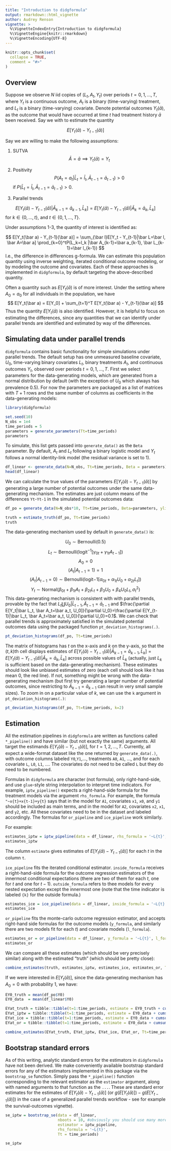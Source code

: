 ```yaml
---
title: "Introduction to didgformula"
output: rmarkdown::html_vignette
author: Audrey Renson
vignette: >
  %\VignetteIndexEntry{Introduction to didgformula}
  %\VignetteEngine{knitr::rmarkdown}
  %\VignetteEncoding{UTF-8}
---
```


```r
knitr::opts_chunk$set(
  collapse = TRUE,
  comment = "#>"
)
```

## Overview

Suppose we observe $N$ iid copies of $(L_t, A_t, Y_t)$ over periods $t=0,1,...,T$, where $Y_t$ is a continuous outcome, $A_t$ is a binary (time-varying) treatment, and $L_t$ is a binary (time-varying) covariate. Denote potential outcomes $Y_t(\bar a)$, as the outcome that would have occurred at time $t$ had treatment history $\bar a$ been received. Say we with to estimate the quantity

$$
E[Y_t(\bar a) - Y_{t-1}(\bar a)]
$$

Say we are willing to make the following assumptions:

1. SUTVA
$$
\bar A = \bar a \implies Y_t(\bar a) = Y_t
$$
2. Positivity
$$
P(A_t=a_t|\bar L_t=\bar l_t, \bar A_{t-1}=\bar a_{t-1}) > 0
$$
if $P(\bar L_t=\bar l_t, \bar A_{t-1}=\bar a_{t-1})>0$.

3. Parallel trends

$$
E[Y_t(\bar a) - Y_{t-1}(\bar a)|\bar A_{k-1}=\bar a_{k-1}, \bar L_k]=E[Y_t(\bar a) - Y_{t-1}(\bar a)|\bar A_k=\bar a_k, \bar L_k]
$$
for $k\in\{0,...,t\}$, and $t \in \{0,1,..., T\}$.

Under assumptions 1-3, the quantity of interest is identified as:

$$
E[Y_t(\bar a) - Y_{t-1}(\bar a)] = \sum_{\bar l}E[Y_t - Y_{t-1}|\bar L=\bar l, \bar A=\bar a] \prod_{k=0}^tP(L_k=l_k |\bar A_{k-1}=\bar a_{k-1}, \bar L_{k-1}=\bar l_{k-1})
$$
I.e., the difference in differences g-formula. We can estimate this population quantity using inverse weighting, iterated conditional outcome modeling, or by modeling the outcome and covariates. Each of these approaches is implemented in `didgformula`, by default targeting the above-described quantity. 

Often a quantity such as $E[Y_t(\bar a)$ is of more interest. Under the setting where $A_0=a_0$ for all individuals in the population, we have
$$
E[Y_t(\bar a) = E[Y_0] + \sum_{t=1}^T E[Y_t(\bar a) - Y_{t-1}(\bar a)]
$$
Thus the quantity $E[Y_t(\bar a)$ is also identified. However, it is helpful to focus on estimating the differences, since any quantities that we can identify under parallel trends are identified and estimated by way of the differences.

## Simulating data under parallel trends 

`didgformula` contains basic functionality for simple simulations under parallel trends.  The default setup has one unmeasured baseline covariate, $U_0$, time-varying binary covariates $L_t$, binary treatments $A_t$, and continuous outcomes $Y_t$, observed over periods $t=0,1,...,T$. First we select parameters for the data-generating models, which are generated from a normal distribution by default (with the exception of $U_0$ which always has prevalence $0.5$). For now the parameters are packaged as a list of matrices with $T+1$ rows and the same number of columns as coefficients in the data-generating models:


```r
library(didgformula)

set.seed(10)
N_obs = 1e4
time_periods = 5
parameters = generate_parameters(Tt=time_periods)
parameters

```

To simulate, this list gets passed into `generate_data()` as the `Beta` parameter. By default, $A_t$ and $L_t$ following a binary logistic model and $Y_t$ follows a normal identity-link model (the residual variance is set to $1$).

```r
df_linear <- generate_data(N=N_obs, Tt=time_periods, Beta = parameters)
head(df_linear)
```

We can calculate the true values of the parameters $E[Y_t(\bar a) - Y_{t-1}(\bar a)]$ by generating a large number of potential outcomes under the same data-generating mechanism. The estimates are just column means of the differences `Yt`-`Yt-1` in the simulated potential outcomes data:

```r
df_po = generate_data(N=N_obs*10, Tt=time_periods, Beta=parameters, ylink='rnorm_identity', potential_outcomes = TRUE)

truth = estimate_truth(df_po, Tt=time_periods)
truth
```

The data-generating mechanism used by default in `generate_data()` is:

$$ U_0 \sim \text{Bernoulli}(0.5) $$
$$ L_t \sim \text{Bernoulli}(\text{logit}^{-1}[\gamma_{0t} + \gamma_{1t}A_{t-1}]) $$
$$ A_0 = 0$$
$$(A_t | A_{t-1} = 1) = 1$$
$$(A_t | A_{t-1} = 0) \sim \text{Bernoulli}(\text{logit}{-1}[\alpha_{0t} +\alpha_{1t}U_0 + \alpha_{2t}L_t])$$
$$Y_t \sim \text{Normal}(\beta_{0t} + \beta_{1t}A_t + \beta_{2t}L_t + \beta_3U_0 + \beta_4U_0L_t, \sigma^2_t)$$
This data-generating mechanism is consistent with with parallel trends, provable by the fact that $L_t \coprod U_0 |\bar L_{t-1}, \bar A_{t-1}=\bar a_{t-1}$ and $\frac{\partial E[Y_t|\bar L_t, \bar A_t=\bar a_t, U_0]}{\partial U_0}=\frac{\partial E[Y_{t-1}|\bar L_t, \bar A_t=\bar a_t, U_0]}{\partial U_0}=0.1$. We can check that parallel trends is approximately satisfied in the simulated potential outcomes data using the packaged function `pt_deviation_histograms(.)`.

```r
pt_deviation_histograms(df_po, Tt=time_periods)

```

The matrix of histograms has $t$ on the x-axis and $k$ on the y-axis, so that the $(t, k)$th cell displays estimates of $E[Y_t(\bar a) - Y_{t-1}(\bar a)|\bar A_{k-1}=\bar a_{k-1}, \bar L_k]=E[Y_t(\bar a) - Y_{t-1}(\bar a)|\bar A_k=\bar a_k, \bar L_k]$ across possible values of $\bar L_k$ (actually, just $L_k$ is sufficient based on the data-generating mechanism). These estimates should look like unbiased estimates of zero (each cell should look like it has mean 0, the red line). If not, something might be wrong with the data-generating mechanism (but first try generating a larger number of potential outcomes, since restricting to $\bar A_{k-1}=\bar a_{k-1}$ can result in very small sample sizes). To zoom in on a particular value of $k$, we can use the `k` argument in `pt_deviation_histograms(.)`:


```r
pt_deviation_histograms(df_po, Tt=time_periods, k=2)

```

## Estimation

All the estimation pipelines in `didgformula` are written as functions called `*_pipeline()` and have similar (but not exactly the same) arguments. All target the estimands $E[Y_t(\bar a) - Y_{t-1}(\bar a)]$, for $t=1,2,...,T$.  Currently, all expect a wide-format dataset like the one returned by `generate_data(.)`, with outcome columns labeled `Y0`,`Y1`,..., treatments `A0`, `A1`, ..., and for each covariate `L`, `L0`, `L1`, .... The covariates do not need to be called `L` but they do need to be numbered. 

Formulas in `didgformula` are character (not formula), only right-hand-side, and use `glue`-style string interpolation to interpret time indicators. For example, `iptw_pipeline()` expects a right-hand-side formula for the treatment models via the argument `rhs_formula`. For example, the formula `"~x{t}+x{t-1}+y{t}` says that in the model for `A1`, covariates `x1`, `x0`, and `y1` should be included as main terms, and in the model for `A2`, covariates `x2`, `x1`, and `y2`, etc. All these covariates need to be in the dataset and labeled accordingly. The formulas for `or_pipeline` and `ice_pipeline` work similarly.

For example:
```r
estimates_iptw = iptw_pipeline(data = df_linear, rhs_formula = '~L{t}', Tt=time_periods)
estimates_iptw
```

The column `estimate` gives estimates of $E[Y_t(\bar a) - Y_{t-1}(\bar a)]$ for each $t$ in the column `t`.

`ice_pipeline` fits the iterated conditional estimator. `inside_formula` receives a right-hand-side formula for the outcome regression estimators of the innermost conditional expectations (there are two of them for each $t$, one for $t$ and one for $t-1$). `outside_formula` refers to thee models for every nested expectation except the innermost one (note that the time indicator is labeled `{k}` for the outside formula.)

```r
estimates_ice = ice_pipeline(data = df_linear, inside_formula = '~L{t}', outside_formula = '~L{k}', Tt=time_periods)
estimates_ice
```

`or_pipeline` fits the monte-carlo outcome regression estimator, and accepts right-hand side formulas for the outcome models (`y_formula`, and similarly there are two models fit for each $t$) and covariate models (`l_formula`).
```r
estimates_or = or_pipeline(data = df_linear, y_formula = '~L{t}', l_formula = '~1', Tt=time_periods, nreps=N_obs) #usually nreps should be much larger but in this example it appears fine
estimates_or
```
We can compare all these estimates (which should be very precisely similar) along with the estimated "truth" (which should be pretty close):

```r
combine_estimates(truth, estimates_iptw, estimates_ice, estimates_or, Tt=time_periods)
```

If we were interested in $E[Y_t(\bar a)]$, since the data-generating mechanism has $A_0=0$ with probability 1, we have:

```r
EY0_truth = mean(df_po$Y0)
EY0_data  = mean(df_linear$Y0)

EYat_truth = tibble::tibble(t=1:time_periods, estimate = EY0_truth + cumsum(truth$estimate))
EYat_iptw = tibble::tibble(t=1:time_periods, estimate = EY0_data + cumsum(estimates_iptw$estimate))
EYat_ice = tibble::tibble(t=1:time_periods, estimate = EY0_data + cumsum(estimates_ice$estimate))
EYat_or = tibble::tibble(t=1:time_periods, estimate = EY0_data + cumsum(estimates_or$estimate))

combine_estimates(EYat_truth, EYat_iptw, EYat_ice, EYat_or, Tt=time_periods)
```

## Bootstrap standard errors

As of this writing, analytic standard errors for the estimators in `didgformula` have not been derived. We make conveniently available bootstrap standard errors for any of the estimators implemented in this package via the `bootstrap_se` function. Simply pass the `*_pipeline()` function corresponding to the relevant estimator as the `estimator` argument, along with named arguments to that function as the `...`. These are standard error estimates for the estimates of $E[Y_t(\bar a)-Y_{t-1}(\bar a)]$ (or $g(E[Y_t(\bar a)]) - g(E[Y_{t-1}(\bar a)])$ in the case of a generalized parallel trends workflow - see for example the survival-outcomes vignette).

```r

se_iptw = bootstrap_se(data = df_linear, 
                       nboots = 10, #obviously you should use many more than 10
                       estimator = iptw_pipeline,
                       rhs_formula = '~L{t}',
                       Tt = time_periods)

se_iptw                       

```



